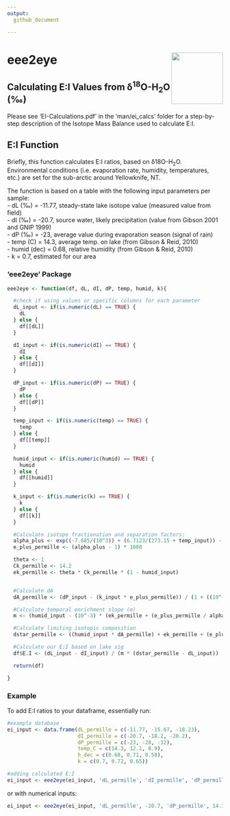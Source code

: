 ```yaml
---
output: 
  github_document

---
```

# eee2eye <img src="man/figures/eee2eye_logo.png" width="120" align="right" />

## Calculating E:I Values from δ^18^O-H~2~O (‰)

Please see 'EI-Calculations.pdf' in the 'man/ei_calcs' folder for a step-by-step description of the Isotope Mass Balance used to calculate E:I.

## E:I Function  

Briefly, this function calculates E:I ratios, based on δ18O-H~2~O. Environmental conditions (i.e. evaporation rate, humidity, temperatures, etc.) are set for the sub-arctic around Yellowknife, NT.

The function is based on a table with the following input parameters per sample:  
- dL (‰) = -11.77, steady-state lake isotope value (measured value from field)  
- dI (‰) = -20.7, source water, likely precipitation (value from Gibson 2001 and GNIP 1999)  
- dP (‰) = -23, average value during evaporation season (signal of rain)  
- temp (C) = 14.3, average temp. on lake (from Gibson & Reid, 2010)  
- humid (dec) = 0.68, relative humidity (from Gibson & Reid, 2010)  
- k = 0.7, estimated for our area

### 'eee2eye' Package
```r
eee2eye <- function(df, dL, dI, dP, temp, humid, k){

  #check if using values or specific columns for each parameter
  dL_input <- if(is.numeric(dL) == TRUE) {
    dL
  } else {
    df[[dL]]
  }

  dI_input <- if(is.numeric(dI) == TRUE) {
    dI
  } else {
    df[[dI]]
  }

  dP_input <- if(is.numeric(dP) == TRUE) {
    dP
  } else {
    df[[dP]]
  }

  temp_input <- if(is.numeric(temp) == TRUE) {
    temp
  } else {
    df[[temp]]
  }

  humid_input <- if(is.numeric(humid) == TRUE) {
    humid
  } else {
    df[[humid]]
  }

  k_input <- if(is.numeric(k) == TRUE) {
    k
  } else {
    df[[k]]
  }

  #Calculate isotope fractionation and separation factors:
  alpha_plus <- exp((-7.685/(10^3)) + (6.7123/(273.15 + temp_input)) - (1666.4/((273.15 + temp_input)^2)) + (350410/((273.15 + temp_input)^3)))
  e_plus_permille <- (alpha_plus - 1) * 1000

  theta <- 1
  Ck_permille <- 14.2
  ek_permille <- theta * Ck_permille * (1 - humid_input)


  #Calculate dA
  dA_permille <- (dP_input - (k_input * e_plus_permille)) / (1 + ((10^-3) * k_input * e_plus_permille))

  #Calculate temporal enrichment slope (m)
  m <- (humid_input - (10^-3) * (ek_permille + (e_plus_permille / alpha_plus))) / (1 - humid_input + ((10^-3) * ek_permille))

  #Calculate limiting isotopic composition
  dstar_permille <- ((humid_input * dA_permille) + ek_permille + (e_plus_permille/alpha_plus)) / (humid_input - ((10^-3) * (ek_permille + (e_plus_permille/alpha_plus))))

  #Calculate our E:I based on lake sig
  df$E.I <- (dL_input - dI_input) / (m * (dstar_permille - dL_input))

  return(df)

}
```

### Example
To add E:I ratios to your dataframe, essentially run:
```r
#example database
ei_input <- data.frame(dL_permille = c(-11.77, -15.67, -18.23),
                       dI_permille = c(-20.7, -18.2, -20.2),
                       dP_permille = c(-23, -28, -32), 
                       temp_C = c(14.3, 12.1, 8.9), 
                       h_dec = c(0.68, 0.71, 0.58), 
                       k = c(0.7, 0.72, 0.65))

#adding calculated E:I
ei_input <- eee2eye(ei_input, 'dL_permille', 'dI_permille', 'dP_permille', 'temp_C', 'h_dec', 'k')

```
or with numerical inputs:
```r
ei_input <- eee2eye(ei_input, 'dL_permille', -20.7, 'dP_permille', 14.3, 0.68, 0.7)
```
